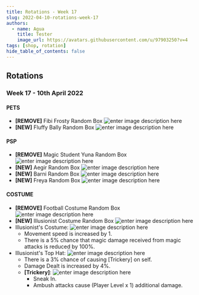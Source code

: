 ```yaml
---
title: Rotations - Week 17
slug: 2022-04-10-rotations-week-17
authors:
  - name: Agua
    title: Tester
    image_url: https://avatars.githubusercontent.com/u/97903250?v=4
tags: [shop, rotation]
hide_table_of_contents: false
---
```




## Rotations

### **Week 17** - **10th April 2022**

#### PETS
- **[REMOVE]** Fibi Frosty Random Box ![enter image description here](https://cdn.olympusgg.com/images/2564.png)
- **[NEW]** Fluffy Bally Random Box ![enter image description here](https://cdn.olympusgg.com/images/2581.png)

#### PSP
- **[REMOVE]** Magic Student Yuna Random Box ![enter image description here](https://cdn.olympusgg.com/images/4078.png)
- **[NEW]** Aegir Random Box ![enter image description here](https://cdn.olympusgg.com/images/2573.png)
- **[NEW]** Barni Random Box ![enter image description here](https://cdn.olympusgg.com/images/2574.png)
- **[NEW]** Freya Random Box ![enter image description here](https://cdn.olympusgg.com/images/2575.png)

#### COSTUME
- **[REMOVE]** Football Costume Random Box ![enter image description here](https://cdn.olympusgg.com/images/2653.png)
- **[NEW]** Illusionist Costume Random Box ![enter image description here](https://cdn.olympusgg.com/images/2802.png)
- Illusionist's Costume: ![enter image description here](https://cdn.olympusgg.com/images/2802.png) 
  - <BCard>Movement speed is increased by 1.</BCard>
  - <BCard>There is a 5% chance that magic damage received from magic attacks is reduced by 100%.</BCard>
- Illusionist's Top Hat: ![enter image description here](https://cdn.olympusgg.com/images/2801.png)
    - <BCard>There is a 3% chance of causing [Trickery] on self.</BCard>
    - <BCard>Damage Dealt is increased by 4%.</BCard>
     - **[Trickery]**: ![enter image description here](https://imageshack.com/i/pmdJP3C2p)
        - <BCard>Sneak In.</BCard>
        - <BCard>Ambush attacks cause (Player Level x 1) additional damage.</BCard>